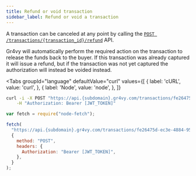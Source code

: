 ```yaml
---
title: Refund or void transaction
sidebar_label: Refund or void a transaction
---
```



A transaction can be canceled at any point by calling the
[`POST /transactions/{transaction_id}/refund`](/reference#operation/refund-transaction)
API.

Gr4vy will automatically perform the required action on the transaction to
release the funds back to the buyer. If this transaction was already captured it
will issue a refund, but if the transaction was not yet captured the
authorization will instead be voided instead.

<Tabs
  groupId="language"
  defaultValue="curl"
  values={[
    { label: 'cURL', value: 'curl', },
    { label: 'Node', value: 'node', },
  ]}
>
  <TabItem value="curl">

```bash {7}
curl -i -X POST "https://api.{subdomain}.gr4vy.com/transactions/fe26475d-ec3e-4884-9553-f7356683f7f9/refund" \
    -H "Authorization: Bearer [JWT_TOKEN]"
```

  </TabItem>
  <TabItem value="node">

```js
var fetch = require("node-fetch");

fetch(
  "https://api.{subdomain}.gr4vy.com/transactions/fe26475d-ec3e-4884-9553-f7356683f7f9/refund",
  {
    method: "POST",
    headers: {
      Authorization: "Bearer [JWT_TOKEN]",
    },
  }
);
```

</TabItem>
</Tabs>
